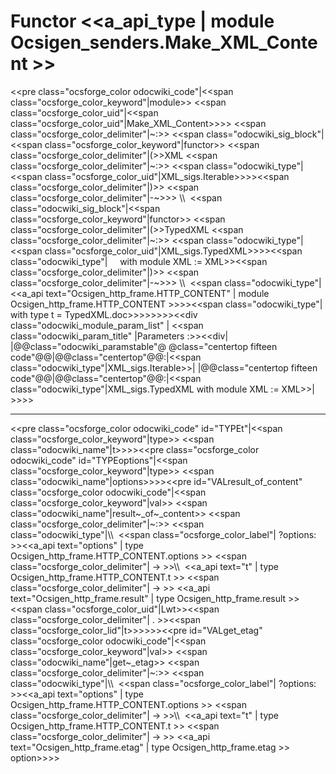 =Functor <<a_api_type | module Ocsigen_senders.Make_XML_Content >> =
<<pre class="ocsforge_color odocwiki_code"|<<span class="ocsforge_color_keyword"|module>> <<span class="ocsforge_color_uid"|<<span class="ocsforge_color_uid"|Make_XML_Content>>>> <<span class="ocsforge_color_delimiter"|~:>> <<span class="odocwiki_sig_block"|<<span class="ocsforge_color_keyword"|functor>> <<span class="ocsforge_color_delimiter"|(>>XML <<span class="ocsforge_color_delimiter"|~:>> <<span class="odocwiki_type"|<<span class="ocsforge_color_uid"|XML_sigs.Iterable>>>><<span class="ocsforge_color_delimiter"|)>> <<span class="ocsforge_color_delimiter"|-~>>> \\  <<span class="odocwiki_sig_block"|<<span class="ocsforge_color_keyword"|functor>> <<span class="ocsforge_color_delimiter"|(>>TypedXML <<span class="ocsforge_color_delimiter"|~:>> <<span class="odocwiki_type"|<<span class="ocsforge_color_uid"|XML_sigs.TypedXML>>>><<span class="odocwiki_type"|     with module XML := XML>><<span class="ocsforge_color_delimiter"|)>> <<span class="ocsforge_color_delimiter"|-~>>> \\  <<span class="odocwiki_type"|<<a_api text="Ocsigen_http_frame.HTTP_CONTENT" | module Ocsigen_http_frame.HTTP_CONTENT >>>><<span class="odocwiki_type"| with type t = TypedXML.doc>>>>>>>><<div class="odocwiki_module_param_list" | <<span class="odocwiki_param_title" |Parameters :>><<div|
|@@class="odocwiki_paramstable"@ @class="centertop fifteen code"@@{{{XML}}}|@@class="centertop"@@:|<<span class="odocwiki_type"|XML_sigs.Iterable>>|
|@@class="centertop fifteen code"@@{{{TypedXML}}}|@@class="centertop"@@:|<<span class="odocwiki_type"|XML_sigs.TypedXML with module XML := XML>>|
>>>>

----
<<pre class="ocsforge_color odocwiki_code" id="TYPEt"|<<span class="ocsforge_color_keyword"|type>> <<span class="odocwiki_name"|t>>>><<pre class="ocsforge_color odocwiki_code" id="TYPEoptions"|<<span class="ocsforge_color_keyword"|type>> <<span class="odocwiki_name"|options>>>><<pre id="VALresult_of_content" class="ocsforge_color odocwiki_code"|<<span class="ocsforge_color_keyword"|val>> <<span class="odocwiki_name"|result~_of~_content>> <<span class="ocsforge_color_delimiter"|~:>> <<span class="odocwiki_type"|\\  <<span class="ocsforge_color_label"| ?options: >><<a_api text="options" | type Ocsigen_http_frame.HTTP_CONTENT.options >> <<span class="ocsforge_color_delimiter"| -> >>\\  <<a_api text="t" | type Ocsigen_http_frame.HTTP_CONTENT.t >> <<span class="ocsforge_color_delimiter"| -> >> <<a_api text="Ocsigen_http_frame.result" | type Ocsigen_http_frame.result >> <<span class="ocsforge_color_uid"|Lwt>><<span class="ocsforge_color_delimiter"| . >><<span class="ocsforge_color_lid"|t>>>>>><<pre id="VALget_etag" class="ocsforge_color odocwiki_code"|<<span class="ocsforge_color_keyword"|val>> <<span class="odocwiki_name"|get~_etag>> <<span class="ocsforge_color_delimiter"|~:>> <<span class="odocwiki_type"|\\  <<span class="ocsforge_color_label"| ?options: >><<a_api text="options" | type Ocsigen_http_frame.HTTP_CONTENT.options >> <<span class="ocsforge_color_delimiter"| -> >>\\  <<a_api text="t" | type Ocsigen_http_frame.HTTP_CONTENT.t >> <<span class="ocsforge_color_delimiter"| -> >> <<a_api text="Ocsigen_http_frame.etag" | type Ocsigen_http_frame.etag >> option>>>>